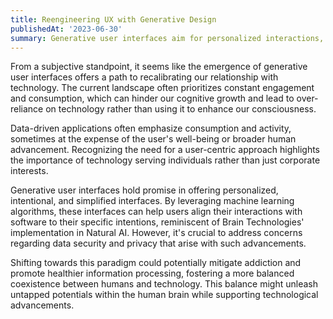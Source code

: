 ```yaml
---
title: Reengineering UX with Generative Design
publishedAt: '2023-06-30'
summary: Generative user interfaces aim for personalized interactions, rebalancing tech reliance. Prioritizing individual needs counters constant consumption, fostering a healthier human-tech relationship.
---
```


From a subjective standpoint, it seems like the emergence of generative user interfaces offers a path to recalibrating our relationship with technology. The current landscape often prioritizes constant engagement and consumption, which can hinder our cognitive growth and lead to over-reliance on technology rather than using it to enhance our consciousness.

Data-driven applications often emphasize consumption and activity, sometimes at the expense of the user's well-being or broader human advancement. Recognizing the need for a user-centric approach highlights the importance of technology serving individuals rather than just corporate interests.

Generative user interfaces hold promise in offering personalized, intentional, and simplified interfaces. By leveraging machine learning algorithms, these interfaces can help users align their interactions with software to their specific intentions, reminiscent of Brain Technologies' implementation in Natural AI. However, it's crucial to address concerns regarding data security and privacy that arise with such advancements.

Shifting towards this paradigm could potentially mitigate addiction and promote healthier information processing, fostering a more balanced coexistence between humans and technology. This balance might unleash untapped potentials within the human brain while supporting technological advancements.